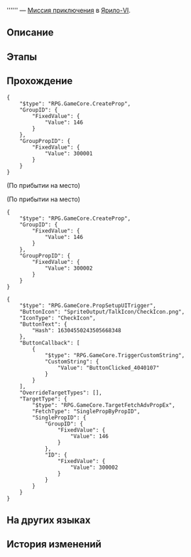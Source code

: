 {{Дополнить|Диалоги.}}
{{Миссия Инфобокс
|id              = 4040107
|Название        = 
|Изображение     = Миссия Освоения .png
|Тип             = Миссия приключения
|События         = 
|Глава           = 
|Условия         = Завершена [[Миссия Освоения]] ''[[Неисчезающие тени]]''
|Персонажи       = Микаэль; Первопроходец
|СтартЛокация    = [[Ярило-VI]] — [[Административный район]]
|Локации         = Административный район
|Предыдущая      = 
|Следующая       = 
|Награды         = Конденсированный эфир*1; Shield (Item)*20
}}
'''''' — [[Миссия приключения]] в [[Ярило-VI]].

==Описание==
{{Описание|<!--официальное описание из Перекрёстка судеб-->}}

==Этапы==


==Прохождение==
{{Дополнить}}

<pre>{
	"$type": "RPG.GameCore.CreateProp",
	"GroupID": {
		"FixedValue": {
			"Value": 146
		}
	},
	"GroupPropID": {
		"FixedValue": {
			"Value": 300001
		}
	}
}</pre>
;(По прибытии на место)

;(По прибытии на место)
<!--Unknown TalkSentence: 411070100-->
:<!--2.5-second delay-->
<pre>{
	"$type": "RPG.GameCore.CreateProp",
	"GroupID": {
		"FixedValue": {
			"Value": 146
		}
	},
	"GroupPropID": {
		"FixedValue": {
			"Value": 300002
		}
	}
}</pre>
<pre>{
	"$type": "RPG.GameCore.PropSetupUITrigger",
	"ButtonIcon": "SpriteOutput/TalkIcon/CheckIcon.png",
	"IconType": "CheckIcon",
	"ButtonText": {
		"Hash": 16304550243505668348
	},
	"ButtonCallback": [
		{
			"$type": "RPG.GameCore.TriggerCustomString",
			"CustomString": {
				"Value": "ButtonClicked_4040107"
			}
		}
	],
	"OverrideTargetTypes": [],
	"TargetType": {
		"$type": "RPG.GameCore.TargetFetchAdvPropEx",
		"FetchType": "SinglePropByPropID",
		"SinglePropID": {
			"GroupID": {
				"FixedValue": {
					"Value": 146
				}
			},
			"ID": {
				"FixedValue": {
					"Value": 300002
				}
			}
		}
	}
}</pre>
{{Диалог Конец}}

==На других языках==
{{На других языках
|en   = 
|zhs  = 
|zht  = 
|ja   = 
|ko   = 
|es   = 
|fr   = 
|ru   = 
|th   = 
|vi   = 
|de   = 
|id   = 
|pt   = 
}}

==История изменений==
{{История изменений|2.7}}
